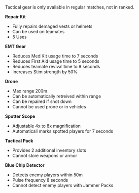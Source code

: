 
Tactical gear is only available in regular matches, not in ranked.  

**Repair Kit**  

- Fully repairs demaged vests or helmets
- Can be used on teamates
- 5 Uses

**EMT Gear**  

- Reduces Med Kit usage time to 7 seconds
- Reduces First Aid usage time to 5 seconds
- Reduces teamate revival time to 8 seconds
- Increases Stim strength by 50%

**Drone**  

- Max range 200m
- Can be automatically retreived within range
- Can be repaired if shot down
- Cannot be used prone or in vehicles

**Spotter Scope** 

- Adjustable 4x to 8x magnification
- Automaticall marks spotted players for 7 seconds

**Tactical Pack**  

- Provides 2 additional inventory slots
- Cannot store weapons or armor

**Blue Chip Detector**

- Detects enemy players within 50m
- Pulse frequency 8 seconds 
- Cannot detect enemy players with Jammer Packs